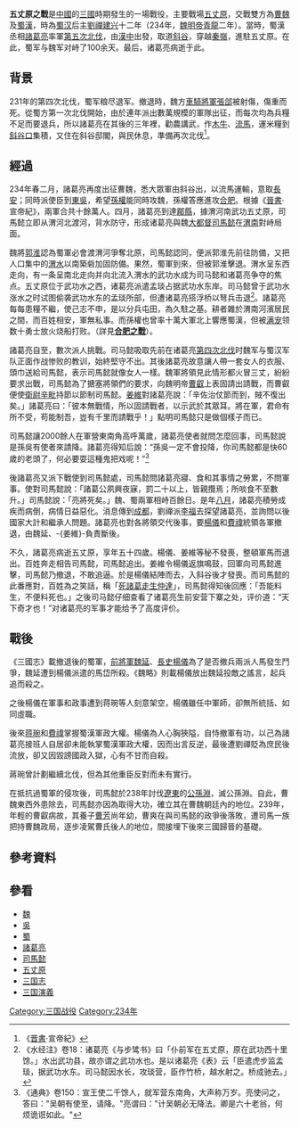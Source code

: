 {{Infobox Military Conflict
|conflict=第五次[[北伐|北伐]]
|image=[[File:三国行政区划-五丈原.png|File:三国行政区划-五丈原.png]]
|caption=五丈原的位置
|   campaign = 三国時代 (中国) 
|partof=第五次[[诸葛亮北伐|诸葛亮北伐]]
|date=234年4月至當年秋季
|place=[[五丈原|五丈原]]（今日[[中華人民共和國|中華人民共和國]][[陝西省|陝西省]][[宝鸡市|宝鸡市]][[岐山縣|岐山縣]]）
|casus=
|territory=
|result=因[[諸葛亮|諸葛亮]]死亡而撤退，[[蜀|蜀漢]]第五次北伐失敗
|combatant1=[[蜀漢|蜀漢]]
|combatant2=[[曹魏|曹魏]]
|commander1=[[諸葛亮|諸葛亮]]（病亡）<br />[[魏延|魏延]]（兵变被杀）<br />[[楊儀|楊儀]]<br />[[姜維|姜維]]<br />[[費禕|費禕]]<br />[[王平_(三國)|王平]]<br />[[馬岱|馬岱]]
|commander2=[[司馬懿|司馬懿]]<br />[[郭淮|郭淮]]<br />[[秦朗|秦朗]]<br />[[辛毗|辛毗]]
|strength1=108,000
|strength2=210,000
|casualties1=不詳
|casualties2=不詳
}}
{{Campaignbox 諸葛亮北伐}}
'''五丈原之戰'''是[[中國|中國]]的[[三國|三國]]時期發生的一場戰役，主要戰場[[五丈原|五丈原]]，交戰雙方為[[曹魏|曹魏]]及[[蜀漢|蜀漢]]，時為[[蜀汉|蜀汉]]后主[[劉禪|劉禪]][[建兴_(刘禅)|建兴]]十二年（234年，[[魏明帝|魏明帝]][[青龍_(曹魏)|青龍]]二年）。當時，蜀漢丞相[[諸葛亮|諸葛亮]]率軍[[诸葛亮北伐#第五次北伐|第五次北伐]]，由[[漢中|漢中]]出發，取道[[斜谷|斜谷]]，穿越[[秦岭|秦嶺]]，進駐五丈原。在此，蜀军与魏军对峙了100余天。最后，诸葛亮病逝于此。

== 背景 ==
231年的第四次北伐，蜀军粮尽退军。撤退時，魏方[[車騎將軍|車騎將軍]][[張郃|張郃]]被射傷，傷重而死。從蜀方第一次北伐開始，由於連年派出數萬規模的軍隊出征，而每次均為兵糧不足而要退兵，所以諸葛亮在其後的三年裡，勸農講武，作[[木牛流马|木牛]]、[[木牛流马|流馬]]，運米糧到[[斜谷|斜谷口]]集積，又住在斜谷邸閣，與民休息，準備再次北伐<ref>《[[晋書|晋書]]·宣帝紀》</ref>。

== 經過 ==
234年春二月，諸葛亮再度出征曹魏，悉大眾軍由斜谷出，以流馬運輸，意取[[长安|長安]]；同時派使臣到[[孫吳|東吳]]，希望[[孙权|孫權]]能同時攻魏，孫權答應進攻[[合肥市|合肥]]。根據《[[晋书|晉書]]·宣帝紀》，兩軍合共十餘萬人。四月，諸葛亮到達[[郿縣|郿縣]]，據渭河南武功五丈原，司馬懿立即从渭河北渡河，背水防守，形成诸葛亮與魏[[大都督|大都督]][[司馬懿|司馬懿]]在[[渭南|渭南]]對峙局面。

魏將[[郭淮|郭淮]]認為蜀軍必會渡渭河爭奪北原，司馬懿認同，便派郭淮先前往防備，又把人口集中的[[渭水|渭水]]以南築砦加固防備。果然，蜀軍到來，但被郭淮擊退。渭水呈东西走向，有一条呈南北走向并向北流入渭水的武功水成为司马懿和诸葛亮争夺的焦点。五丈原位于武功水之西，诸葛亮派遣孟琰占据武功水东岸。司马懿曾于武功水涨水之时试图偷袭武功水东的孟琰所部，但遭诸葛亮搭浮桥以弩兵击退<ref>《水经注》卷18：诸葛亮《与步骘书》曰「仆前军在五丈原，原在武功西十里馀。」水出武功县，故亦谓之武功水也。是以诸葛亮《表》云「臣遣虎步监孟琰，据武功水东。司马懿因水长，攻琰营，臣作竹桥，越水射之。桥成驰去。」</ref>。諸葛亮每每患糧不繼，使己志不申，是以分兵屯田，為久駐之基。耕者雜於渭南河濱居民之間，而百姓相安，軍無私事。而孫權也曾率十萬大軍北上響應蜀漢，但被[[满宠|满宠]]领数十勇士放火烧船打败。（詳見'''[[合肥之戰#第四次戰役（合肥新城之战）|合肥之戰]]'''）。

諸葛亮自至，數次派人挑戰。司马懿吸取先前在诸葛亮[[祁山之战|第四次北伐]]时魏军与蜀汉军队正面作战惨败的教训，始終堅守不出。其後諸葛亮故意讓人帶一套女人的衣服、頭巾送給司馬懿，表示司馬懿就像女人一樣。魏軍將領見此情形都火冒三丈，紛紛要求出戰，司馬懿為了搪塞將領們的要求，向魏明帝[[曹叡|曹叡]]上表固請出請戰，而曹叡便使[[衛尉|衛尉]][[辛毗|辛毗]]持節以節制司馬懿。[[姜維|姜維]]對諸葛亮說：「辛佐治仗節而到，賊不復出矣。」諸葛亮曰：「彼本無戰情，所以固請戰者，以示武於其眾耳。將在軍，君命有所不受，苟能制吾，豈有千里而請戰乎！」點明司馬懿只是做個樣子而已。

司馬懿讓2000餘人在軍營東南角高呼萬歲，諸葛亮使者就問怎麼回事，司馬懿說是孫吳有使者來請降。諸葛亮得知后說：“孫吳一定不會投降，你司馬懿都是快60歲的老頭了，何必要耍這種鬼把戏呢！”<ref>《通典》卷150：宣王使二千馀人，就军营东南角，大声称万岁。亮使问之，答曰："吴朝有使至，请降。"亮谓曰："计吴朝必无降法。卿是六十老翁，何烦诡诳如此。"</ref>

後諸葛亮又派下戰使到司馬懿處，司馬懿問諸葛亮寢、食和其事情之勞累，不問軍事。使對司馬懿說：「諸葛公夙興夜寐，罰二十以上，皆親攬焉；所啖食不至數升。」司馬懿說：「亮將死矣。」魏、蜀兩軍相峙百餘日。是年[[八月|八月]]，諸葛亮積勞成疾而病倒，病情日益惡化。消息傳到[[成都|成都]]，劉禪派[[李福|李福]]去探望諸葛亮，並詢問以後國家大計和繼承人問題。諸葛亮也對各將領交代後事，要[[楊儀|楊儀]]和[[費禕|費禕]]統領各軍撤退，由魏延、-{姜維}-負責斷後。

不久，諸葛亮病逝五丈原，享年五十四歲。楊儀、姜維等秘不發喪，整頓軍馬而退出。百姓奔走相告司馬懿，司馬懿追出。姜維令楊儀返旗鳴鼓，回軍向司馬懿進擊，司馬懿乃撤退，不敢追逼。於是楊儀結陣而去，入斜谷後才發喪。而司馬懿的此番應對，百姓為之笑話，稱「[[死諸葛走生仲達|死諸葛走生仲達]]」，司馬懿得知後回應：「吾能料生，不便料死也。」之後司马懿仔细查看了诸葛亮生前安营下寨之处，评价道：“天下奇才也！”对诸葛亮的军事才能给予了高度评价。

== 戰後 ==
《三國志》載撤退後的蜀軍，[[前將軍|前將軍]][[魏延|魏延]]、[[長史|長史]][[楊儀|楊儀]]為了是否撤兵兩派人馬發生鬥爭，魏延遭到楊儀派遣的馬岱所殺。《魏略》則載楊儀放出魏延投敵之謠言，起兵追而殺之。

之後楊儀在軍事和政事遭到蒋琬等人刻意架空，楊儀雖任中軍師，卻無所統括、如同虛職。

後來[[蒋琬|蒋琬]]和[[費禕|費禕]]掌握蜀漢軍政大權。楊儀為人心胸狹隘，自恃撤軍有功，以己為諸葛亮接班人自居卻未能執掌蜀漢軍政大權，因而出言反逆，最後遭劉禪貶為庶民後流放，卻又因毀謗國政入獄，心有不甘而自殺。

蔣琬曾計劃繼續北伐，但為其他重臣反對而未有實行。

在抵抗過蜀軍的侵攻後，司馬懿於238年討伐[[遼東|遼東]]的[[公孫淵|公孫淵]]，滅公孫淵。自此，曹魏東西外患除去，司馬懿亦因為取得大功，確立其在曹魏朝廷內的地位。239年，年輕的曹叡病故，其養子[[曹芳|曹芳]]尚年幼，曹爽在與司馬懿的政爭後落敗，遭司馬一族把持曹魏政局，逐步凌駕曹氏後人的地位，間接埋下後來三國歸晉的基礎。

== 參考資料 ==
{{reflist}}

== 參看 ==
* [[魏_(三国)|魏]]
* [[吳_(三国)|吳]]
* [[蜀|蜀]]
* [[諸葛亮|諸葛亮]]
* [[司馬懿|司馬懿]]
* [[五丈原|五丈原]]
* [[三国志|三国志]]
* [[三国演義|三国演義]]

[[Category:三国战役|Category:三国战役]]
[[Category:234年|Category:234年]]